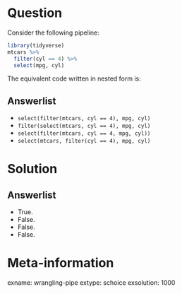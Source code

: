 Question
========

Consider the following pipeline:

```r
library(tidyverse)
mtcars %>%
  filter(cyl == 4) %>%
  select(mpg, cyl)
```

The equivalent code written in nested form is:

Answerlist
----------
* `select(filter(mtcars, cyl == 4), mpg, cyl)`
* `filter(select(mtcars, cyl == 4), mpg, cyl)`
* `select(filter(mtcars, cyl == 4, mpg, cyl))`
* `select(mtcars, filter(cyl == 4), mpg, cyl)`

Solution
========

Answerlist
----------
* True.
* False.
* False.
* False.

Meta-information
================
exname: wrangling-pipe
extype: schoice
exsolution: 1000
